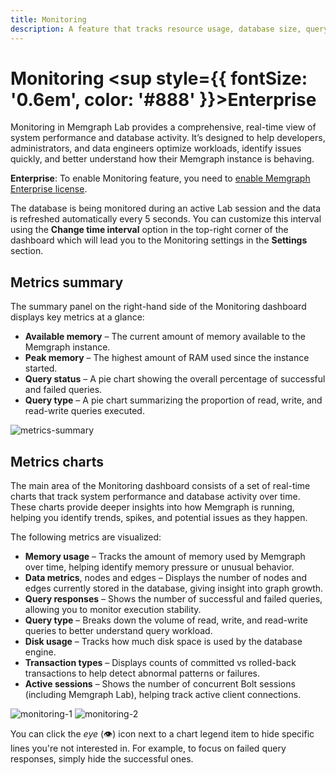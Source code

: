 ```yaml
---
title: Monitoring
description: A feature that tracks resource usage, database size, query activity, transaction flow, and active sessions, providing real-time insights into database performance.
---
```



# Monitoring <sup style={{ fontSize: '0.6em', color: '#888' }}>Enterprise</sup>

Monitoring in Memgraph Lab provides a comprehensive, real-time view of system
performance and database activity. It’s designed to help developers,
administrators, and data engineers optimize workloads, identify issues quickly,
and better understand how their Memgraph instance is behaving.

<Callout type="info">

**Enterprise**: To enable Monitoring feature, you need to [enable Memgraph
Enterprise license](/database-management/enabling-memgraph-enterprise).

</Callout>

The database is being monitored during an active Lab session and the data is
refreshed automatically every 5 seconds. You can customize this interval using
the **Change time interval** option in the top-right corner of the dashboard
which will lead you to the Monitoring settings in the **Settings** section.

## Metrics summary

The summary panel on the right-hand side of the Monitoring dashboard displays key metrics at a glance:
- **Available memory** – The current amount of memory available to the Memgraph instance.
- **Peak memory** – The highest amount of RAM used since the instance started.
- **Query status** – A pie chart showing the overall percentage of successful and failed queries.
- **Query type** – A pie chart summarizing the proportion of read, write, and read-write queries executed.

![metrics-summary](/pages/data-visualization/features/monitoring/metrics-summary.png)

## Metrics charts

The main area of the Monitoring dashboard consists of a set of real-time charts
that track system performance and database activity over time. These charts
provide deeper insights into how Memgraph is running, helping you identify
trends, spikes, and potential issues as they happen.

The following metrics are visualized:
- **Memory usage** – Tracks the amount of memory used by Memgraph over time, helping identify memory pressure or unusual behavior.
- **Data metrics**, nodes and edges – Displays the number of nodes and edges currently stored in the database, giving insight into graph growth.
- **Query responses** – Shows the number of successful and failed queries, allowing you to monitor execution stability.
- **Query type** – Breaks down the volume of read, write, and read-write queries to better understand query workload.
- **Disk usage** – Tracks how much disk space is used by the database engine.
- **Transaction types** – Displays counts of committed vs rolled-back transactions to help detect abnormal patterns or failures.
- **Active sessions** – Shows the number of concurrent Bolt sessions (including Memgraph Lab), helping track active client connections.

![monitoring-1](/pages/data-visualization/features/monitoring/monitoring-1.png)
![monitoring-2](/pages/data-visualization/features/monitoring/monitoring-2.png)

You can click the *eye* (👁️) icon next to a chart legend item to hide specific lines
you're not interested in. For example, to focus on failed query responses,
simply hide the successful ones.

<CommunityLinks/>